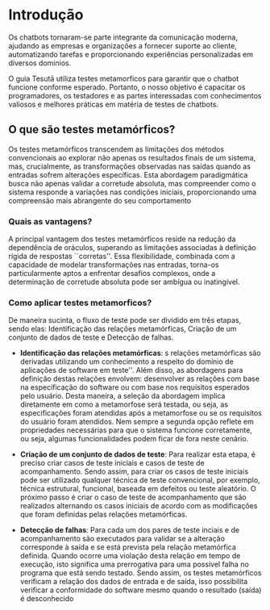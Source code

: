# Introdução
 
Os chatbots tornaram-se parte integrante da comunicação moderna, ajudando as empresas e organizações a fornecer suporte ao cliente, automatizando tarefas e proporcionando experiências personalizadas em diversos dominios.

O guia Tesutā utiliza testes metamorficos para garantir que o chatbot funcione conforme esperado. Portanto, o nosso objetivo é capacitar os programadores, os testadores e as partes interessadas com conhecimentos valiosos e melhores práticas em matéria de testes de chatbots.

## O que são testes metamórficos?

Os testes metamórficos transcendem as limitações dos métodos convencionais ao explorar não apenas os resultados finais de um sistema, mas, crucialmente, as transformações observadas nas saídas quando as entradas sofrem alterações específicas. Esta abordagem paradigmática busca não apenas validar a corretude absoluta, mas compreender como o sistema responde a variações nas condições iniciais, proporcionando uma compreensão mais abrangente do seu comportamento

### Quais as vantagens?

A principal vantagem dos testes metamórficos reside na redução da dependência de oráculos, superando as limitações associadas à definição rígida de respostas ``corretas''. Essa flexibilidade, combinada com a capacidade de modelar transformações nas entradas, torna-os particularmente aptos a enfrentar desafios complexos, onde a determinação de corretude absoluta pode ser ambígua ou inatingível.

### Como aplicar testes metamorficos?

De maneira sucinta, o fluxo de teste pode ser dividido em três etapas, sendo elas: Identificação das relações metamórficas, Criação de um conjunto de dados de teste e Detecção de falhas. 

- **Identificação das relações metamórficas**: s relações metamórficas são derivadas utilizando um conhecimento a respeito do domínio de aplicações de software em teste''. Além disso, as abordagens para definição destas relações envolvem: desenvolver as relações com base na especificação do software ou com base nos requisitos esperados pelo usuário. Desta maneira, a seleção da abordagem implica diretamente em como a metamorfose será testada, ou seja, as especificações foram atendidas após a metamorfose ou se os requisitos do usuário foram atendidos. Nem sempre a segunda opção reflete em propriedades necessárias para que o sistema funcione corretamente, ou seja, algumas funcionalidades podem ficar de fora neste cenário.

- **Criação de um conjunto de dados de teste**: Para realizar esta etapa, é preciso criar casos de teste iniciais e casos de teste de acompanhamento. Sendo assim, para criar os casos de teste iniciais pode ser utilizado qualquer técnica de teste convencional, por exemplo, técnica estrutural, funcional, baseada em defeitos ou teste aleatório.  O próximo passo é criar o caso de teste de acompanhamento que são realizados alternando os casos iniciais de acordo com as modificações que foram definidas pelas relações metamórficas.

- **Detecção de falhas**: Para cada um dos pares de teste inciais e de acompanhamento são executados para validar se a alteração corresponde à saída e se está prevista pela relação metamórfica definida. Quando ocorre uma violação desta relação em tempo de execução, isto significa uma prerrogativa para uma possível falha no programa que está sendo testado. Sendo assim, os testes metamórficos verificam a relação dos dados de entrada e de saída, isso possibilita verificar a conformidade do software mesmo quando o resultado (saída) é desconhecido